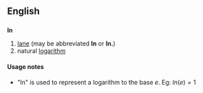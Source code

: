 ==English==

==={{abbreviation}}===
'''ln'''

# [[lane]] (may be abbreviated '''ln''' or '''ln.''')
# natural [[logarithm]]

{{rfc-level|Usage notes at L4+ not in L3 POS section}}

====Usage notes====
* "ln" is used to represent a logarithm to the base <math>e</math>. Eg: <math> ln(e) = 1 </math>
